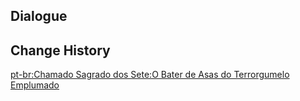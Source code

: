 {{Genius Invokation TCG Stage
| title = Jadeplume Terrorshroom's Display
| type = Serious Showdown
| group = Tavern Challenge
| requirement = 8
| character = Night Pilot
| introduction = "Meow!" "It is believed that when the Jadeplume Terrorshroom fans out those spectacular tail feathers and spread out its wings, it's exhibiting its most stunning yet deadly form..."<br>{{Color|bp|Special Rule: "Jadeplume Terrorshroom" is immune to Frozen, Stun, and Petrification, and starts with the Talent Card "Proliferating Spores" equipped.}}
| objective_1 = Achieve victory
| reward_1 = Lucky Coin*1000
| lineup = Jadeplume Terrorshroom#48
}}
==Dialogue==
{{Transclude|Genius Invokation TCG/Stage/Night Pilot|Jadeplume Terrorshroom's Display}}

==Change History==
{{Change History|3.3}}
[[pt-br:Chamado Sagrado dos Sete:O Bater de Asas do Terrorgumelo Emplumado]]